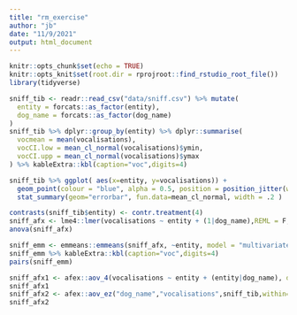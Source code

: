 ```yaml
---
title: "rm_exercise"
author: "jb"
date: "11/9/2021"
output: html_document
---
```


```r
knitr::opts_chunk$set(echo = TRUE)
knitr::opts_knit$set(root.dir = rprojroot::find_rstudio_root_file())
library(tidyverse)
```

```r
sniff_tib <- readr::read_csv("data/sniff.csv") %>% mutate(
  entity = forcats::as_factor(entity),
  dog_name = forcats::as_factor(dog_name)
)
sniff_tib %>% dplyr::group_by(entity) %>% dplyr::summarise(
  vocmean = mean(vocalisations),
  vocCI.low = mean_cl_normal(vocalisations)$ymin,
  vocCI.upp = mean_cl_normal(vocalisations)$ymax
) %>% kableExtra::kbl(caption="voc",digits=4)

sniff_tib %>% ggplot( aes(x=entity, y=vocalisations)) +
  geom_point(colour = "blue", alpha = 0.5, position = position_jitter(width = 0.05)) + 
  stat_summary(geom="errorbar", fun.data=mean_cl_normal, width = .2 )

contrasts(sniff_tib$entity) <- contr.treatment(4)
sniff_afx <- lme4::lmer(vocalisations ~ entity + (1|dog_name),REML = F, data = sniff_tib)
anova(sniff_afx)

sniff_emm <- emmeans::emmeans(sniff_afx, ~entity, model = "multivariate")
sniff_emm %>% kableExtra::kbl(caption="voc",digits=4)
pairs(sniff_emm)

sniff_afx1 <- afex::aov_4(vocalisations ~ entity + (entity|dog_name), data = sniff_tib)
sniff_afx1
sniff_afx2 <- afex::aov_ez("dog_name","vocalisations",sniff_tib,within="entity")
sniff_afx2
```

